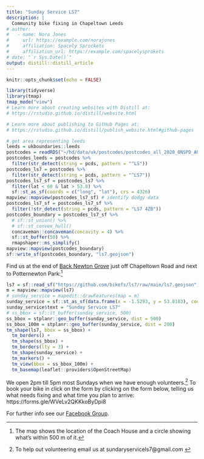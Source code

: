```yaml
---
title: "Sunday Service LS7"
description: |
  Community bike fixing in Chapeltown Leeds
# author:
#   - name: Nora Jones 
#     url: https://example.com/norajones
#     affiliation: Spacely Sprockets
#     affiliation_url: https://example.com/spacelysprokets
# date: "`r Sys.Date()`"
output: distill::distill_article
---
```


```r
knitr::opts_chunk$set(echo = FALSE)

library(tidyverse)
library(tmap)
tmap_mode("view")
# Learn more about creating websites with Distill at:
# https://rstudio.github.io/distill/website.html

# Learn more about publishing to GitHub Pages at:
# https://rstudio.github.io/distill/publish_website.html#github-pages

```

```r
# get area representing leeds
leeds = ukboundaries::leeds
postcodes = readRDS("~/hd/data/uk/postcodes/postcodes_all_2020_ONSPD_AUG_2020_UK_lonlat.Rds")
postcodes_leeds = postcodes %>% 
  filter(str_detect(string = pcds, pattern = "^LS"))
postcodes_ls7 = postcodes %>% 
  filter(str_detect(string = pcds, pattern = "^LS7"))
postcodes_ls7_sf = postcodes_ls7 %>% 
  filter(lat < 60 & lat > 53.8) %>% 
  sf::st_as_sf(coords = c("long", "lat"), crs = 4326)
mapview::mapview(postcodes_ls7_sf) # identify dodgy data
postcodes_ls7_sf = postcodes_ls7_sf %>% 
  filter(!str_detect(string = pcds, pattern = "LS7 4ZB"))
postcodes_boundary = postcodes_ls7_sf %>% 
  # sf::st_union() %>% 
  # sf::st_convex_hull()
  concaveman::concaveman(concavity = 4) %>% 
  sf::st_buffer(50) %>% 
  rmapshaper::ms_simplify()
mapview::mapview(postcodes_boundary)
sf::write_sf(postcodes_boundary, "ls7.geojson")
```

Find us at the end of [Back Newton Grove](https://goo.gl/maps/b9LPAfBrcxc7ZEac7) just off Chapeltown Road and next to Potternewton Park:^[
The map shows the location of the Coach House and a circle showing what's within 500 m of it.
]

```r
ls7 = sf::read_sf("https://github.com/bikefs/ls7/raw/main/ls7.geojson")
m = mapview::mapview(ls7)
# sunday_service = mapedit::drawFeatures(map = m)
sunday_service = sf::st_as_sf(data.frame(x = -1.5293, y = 53.8183), coords = c("x", "y"), crs = 4326)
sunday_service$text = "Sunday Service LS7"
# ss_bbox = sf::st_buffer(sunday_service, 500)
ss_bbox = stplanr::geo_buffer(sunday_service, dist = 500)
ss_bbox_100m = stplanr::geo_buffer(sunday_service, dist = 200)
tm_shape(ls7, bbox = ss_bbox) +
  tm_borders() +
  tm_shape(ss_bbox) +
  tm_borders(lty = 3) +
  tm_shape(sunday_service) +
  tm_markers() +
  tm_view(bbox = ss_bbox_100m) +
  tm_basemap(leaflet::providers$OpenStreetMap)
```

We open 2pm till 5pm most Sundays when we have enough volunteers.^[To help out volunteering email us at sundaryservicels7@gmail.com ]
To book your bike in click on the form by clicking on the form below, telling us what needs fixing and what time you plan to arrive:
https://forms.gle/WVeLv2QKKkoByDpi8

For further info see our [Facebook Group](https://www.facebook.com/groups/1422757118107420).

